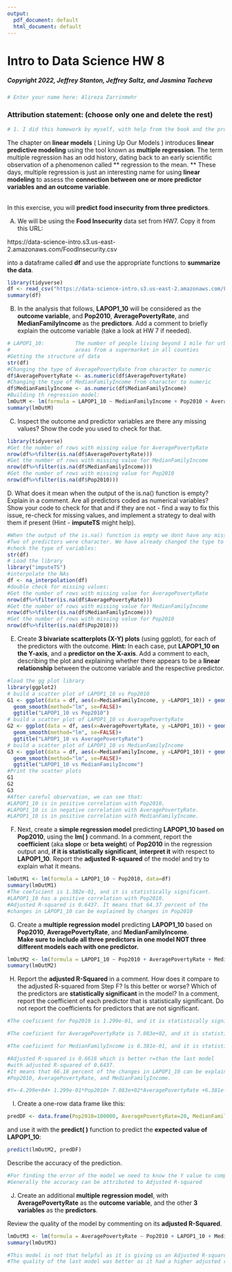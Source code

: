 ```yaml
---
output:
  pdf_document: default
  html_document: default
---
```


# Intro to Data Science HW 8
##### Copyright 2022, Jeffrey Stanton, Jeffrey Saltz, and Jasmina Tacheva

```r
# Enter your name here: Alireza Zarrinmehr
```

### Attribution statement: (choose only one and delete the rest)

```r
# 1. I did this homework by myself, with help from the book and the professor.
```

The chapter on **linear models** ( Lining Up Our Models ) introduces **linear predictive modeling** using the tool known as **multiple regression**. The term  multiple regression  has an odd history, dating back to an early scientific observation of a phenomenon called ** regression to the mean. ** These days, multiple regression is just an interesting name for using **linear modeling** to assess the **connection between one or more predictor variables and an outcome variable**. 


<br>In this exercise, you will **predict food insecurity from three predictors**.

A.	We will be using the **Food Insecurity** data set from HW7. Copy it from this URL: 

https://data-science-intro.s3.us-east-2.amazonaws.com/FoodInsecurity.csv

 into a dataframe called **df** and use the appropriate functions to **summarize the data**. 

```r
library(tidyverse)
df <- read_csv("https://data-science-intro.s3.us-east-2.amazonaws.com/FoodInsecurity.csv")
summary(df)
```

B.	In the analysis that follows, **LAPOP1_10** will be considered as the **outcome variable**, and **Pop2010**, **AveragePovertyRate**, and **MedianFamilyIncome** as the **predictors**. Add a comment to briefly explain the outcome variable (take a look at HW 7 if needed).

```r
# LAPOP1_10:          The number of people living beyond 1 mile for urban areas or 10 miles for rural 
#                     areas from a supermarket in all counties 
#Getting the structure of data
str(df)
#Changing the type of AveragePovertyRate from character to numeric 
df$AveragePovertyRate <- as.numeric(df$AveragePovertyRate)
#Changing the type of MedianFamilyIncome from character to numeric 
df$MedianFamilyIncome <- as.numeric(df$MedianFamilyIncome)
#Building th regression model:
lmOutM <- lm(formula = LAPOP1_10 ~ MedianFamilyIncome + Pop2010 + AveragePovertyRate, data=df)
summary(lmOutM)
```

C.	Inspect the outcome and predictor variables  are there any missing values? Show the code you used to check for that.

```r
library(tidyverse)
#Get the number of rows with missing value for AveragePovertyRate
nrow(df%>%filter(is.na(df$AveragePovertyRate)))
#Get the number of rows with missing value for MedianFamilyIncome
nrow(df%>%filter(is.na(df$MedianFamilyIncome)))
#Get the number of rows with missing value for Pop2010
nrow(df%>%filter(is.na(df$Pop2010)))

```

D. What does it mean when the output of the is.na() function is empty? Explain in a comment. Are all predictors coded as numerical variables? Show your code to check for that and if they are not - find a way to fix this issue, re-check for missing values, and implement a strategy to deal with them if present (Hint - **imputeTS** might help).

```r
#When the output of the is.na() function is empty we dont have any missing values
#Two of predictors were character. We have already changed the type to numeric
#check the type of variables:
str(df)
# Load the library
library("imputeTS")
#interpolate the NAs
df <- na_interpolation(df)
#double check for missing values:
#Get the number of rows with missing value for AveragePovertyRate
nrow(df%>%filter(is.na(df$AveragePovertyRate)))
#Get the number of rows with missing value for MedianFamilyIncome
nrow(df%>%filter(is.na(df$MedianFamilyIncome)))
#Get the number of rows with missing value for Pop2010
nrow(df%>%filter(is.na(df$Pop2010)))

```

E.	Create **3 bivariate scatterplots (X-Y) plots** (using ggplot), for each of the predictors with the outcome. **Hint:** In each case, put **LAPOP1_10 on the Y-axis**, and a **predictor on the X-axis**. Add a comment to each, describing the plot and explaining whether there appears to be a **linear relationship** between the outcome variable and the respective predictor.

```r
#load the gg plot library
library(ggplot2)
# build a scatter plot of LAPOP1_10 vs Pop2010
G1 <- ggplot(data = df, aes(x=MedianFamilyIncome, y =LAPOP1_10)) + geom_point()+
  geom_smooth(method="lm", se=FALSE)+
  ggtitle("LAPOP1_10 vs Pop2010")
# build a scatter plot of LAPOP1_10 vs AveragePovertyRate
G2 <- ggplot(data = df, aes(x=AveragePovertyRate, y =LAPOP1_10)) + geom_point()+
  geom_smooth(method="lm", se=FALSE)+
  ggtitle("LAPOP1_10 vs AveragePovertyRate")
# build a scatter plot of LAPOP1_10 vs MedianFamilyIncome
G3 <- ggplot(data = df, aes(x=MedianFamilyIncome, y =LAPOP1_10)) + geom_point()+
  geom_smooth(method="lm", se=FALSE)+
  ggtitle("LAPOP1_10 vs MedianFamilyIncome")
#Print the scatter plots
G1
G2
G3
#After careful observation, we can see that: 
#LAPOP1_10 is in positive correlation with Pop2010.
#LAPOP1_10 is in negative correlation with AveragePovertyRate.
#LAPOP1_10 is in positive correlation with MedianFamilyIncome.
```

F.	Next, create a **simple regression model** predicting **LAPOP1_10 based on Pop2010**, using the **lm( )** command. In a comment, report the **coefficient** (aka **slope** or **beta weight**) of **Pop2010** in the regression output and, **if it is statistically significant**, **interpret it** with respect to **LAPOP1_10**. Report the **adjusted R-squared** of the model and try to explain what it means. 

```r
lmOutM1 <- lm(formula = LAPOP1_10 ~ Pop2010, data=df)
summary(lmOutM1)
#The coeficient is 1.382e-01, and it is statistically significant. 
#LAPOP1_10 has a positive correlation with Pop2010.
#Adjusted R-squared is 0.6437. It means that 64.37 percent of the 
#changes in LAPOP1_10 can be explained by changes in Pop2010
```

G.	Create a **multiple regression model** predicting **LAPOP1_10** based on **Pop2010**, **AveragePovertyRate**, and **MedianFamilyIncome**.<br> **Make sure to include all three predictors in one model   NOT three different models each with one predictor.**

```r
lmOutM2 <- lm(formula = LAPOP1_10 ~ Pop2010 + AveragePovertyRate + MedianFamilyIncome, data=df)
summary(lmOutM2)
```

H.	Report the **adjusted R-Squared** in a comment.   How does it compare to the adjusted R-squared from Step F? Is this better or worse? Which of the predictors are **statistically significant** in the model? In a comment, report the coefficient of each predictor that is statistically significant. Do not report the coefficients for predictors that are not significant.

```r
#The coeficient for Pop2010 is 1.299e-01, and it is statistically significant. 

#The coeficient for AveragePovertyRate is 7.083e+02, and it is statistically significant. 

#The coeficient for MedianFamilyIncome is 6.381e-01, and it is statistically significant. 

#Adjusted R-squared is 0.6618 which is better r=than the last model 
#with adjusted R-squared of 0.6437.
#It means that 66.18 percent of the changes in LAPOP1_10 can be explained by changes in 
#Pop2010, AveragePovertyRate, and MedianFamilyIncome.

#Y=-4.299e+04+ 1.299e-01*Pop2010+ 7.083e+02*AveragePovertyRate +6.381e-01*MedianFamilyIncome
```

I.	Create a one-row data frame like this: 

```r
predDF <- data.frame(Pop2010=100000, AveragePovertyRate=20, MedianFamilyIncome=65000)
```

 and use it with the **predict( )** function to predict the **expected value of LAPOP1_10**:

```r
predict(lmOutM2, predDF)
```
 Describe the accuracy of the prediction.  

```r
#For finding the error of the model we need to know the Y value to compare it with the model out come. 
#Generally the accuracy can be attributed to Adjusted R-squared
```

J.	Create an additional **multiple regression model**, with **AveragePovertyRate** as the **outcome variable**, and the other **3 variables** as the **predictors**. 

Review the quality of the model by commenting on its **adjusted R-Squared**.  

```r
lmOutM3 <- lm(formula = AveragePovertyRate ~ Pop2010 + LAPOP1_10 + MedianFamilyIncome, data=df)
summary(lmOutM3)

#This model is not that helpful as it is giving us an Adjusted R-squared of 0.5159. 
#The quality of the last model was better as it had a higher adjusted r squared.
```



